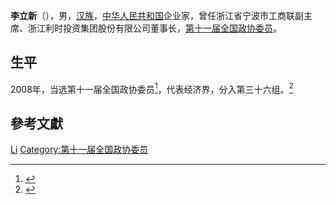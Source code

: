 '''李立新'''（{{bd|1967年||}}），男，[[汉族|汉族]]，[[中华人民共和国|中华人民共和国]]企业家，曾任浙江省宁波市工商联副主席、浙江利时投资集团股份有限公司董事长，[[第十一届全国政协委员|第十一届全国政协委员]]。

== 生平 ==
2008年，当选第十一届全国政协委员<ref>{{cite news|title=第十一届全国政协委员名单|url=http://www.indaa.com.cn/zt/2009qglh/zxzs/200903/t20090303_127573.html|accessdate=2013-04-09|newspaper=新华社北京1月25日电 中国人民政治协商会议第十一届全国委员会委员名单(共2237人，2008年1月25日政协第十届全国委员会常务委员会第二十次会议通过)|date=2008-01-25|deadurl=yes|archiveurl=https://web.archive.org/web/20130928014403/http://www.indaa.com.cn/zt/2009qglh/zxzs/200903/t20090303_127573.html|archivedate=2013-09-28}}</ref>，代表经济界，分入第三十六组。<ref>{{cite news|title=全国政协信息-李立新|url=http://www.cppcc.gov.cn/CMS/wylibary/showJcwyxtInfoWylibary.action?tabJcwyxt.guid=11W0016690&wytype=wjwy|accessdate=2013-04-11|newspaper=全国政协委员会|archive-date=2020-06-05|archive-url=https://web.archive.org/web/20200605055142/http://www.cppcc.gov.cn/CMS/wylibary/showJcwyxtInfoWylibary.action?tabJcwyxt.guid=11W0016690&wytype=wjwy|dead-url=no}}</ref>

== 參考文獻 ==
{{reflist}}

{{Authority control}}
{{DEFAULTSORT:Li}}
[[Category:李姓|Li]]
[[Category:第十一届全国政协委员|Category:第十一届全国政协委员]]

{{中国政治人物小作品}}